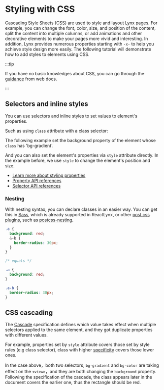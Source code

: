 
# Styling with CSS

Cascading Style Sheets (CSS) are used to style and layout Lynx pages. For example, you can change the font, color, size, and position of the content, split the content into multiple columns, or add animations and other decorative elements to make your pages more vivid and interesting.
In addition, Lynx provides numerous properties starting with `-x-` to help you achieve style design more easily.
The following tutorial will demonstrate how to add styles to elements using CSS.

:::tip

If you have no basic knowledges about CSS,
you can go through the [guidance](https://developer.mozilla.org/en-US/docs/Learn_web_development/Core/Styling_basics) from web docs.

:::

## Selectors and inline styles

You can use selectors and inline styles to set values to element's properties.

Such as using `class` attribute with a class selector:

The following example set the background property of the element whose `class` has 'bg-gradient'.

<Go
  example="css"
  defaultFile="src/class_guide/index.tsx"
  defaultEntryFile="dist/class_guide.lynx.bundle"
  highlight="{16}"
  img="https://lf-lynx.tiktok-cdns.com/obj/lynx-artifacts-oss-sg/lynx-website/assets/doc/class-guide.png"
  entry="src/class_guide"
/>

And you can also set the element's properties via `style` attribute directly. In the example before, we use `style` to change the element's position and size.

- [Learn more about styling properties](/guide/styling/appearance)
- [Property API references](/api/css/properties)
- [Selector API references](/api/css/selectors)

### Nesting

With nesting syntax, you can declare classes in an easier way.
You can get this in [Sass](/rspeedy/styling.html#%E4%BD%BF%E7%94%A8-sass), which is already supported in ReactLynx, or other [post css plugins](/rspeedy/styling.html#using-postcss), such as [postcss-nesting](https://github.com/csstools/postcss-plugins/tree/main/plugins/postcss-nesting).

```scss
.a {
  background: red;
  &-b {
    border-radius: 30px;
  }
}

/* equals */

.a {
  background: red;
}

.a-b {
  border-radius: 30px;
}
```

## CSS cascading

The [Cascade](https://developer.mozilla.org/en-US/docs/Web/CSS/CSS_cascade/Cascade) specification defines which value takes effect when multiple selectors applied to the same element, and they got duplicate properties with different values.

For example, properties set by `style` attribute covers those set by style rules (e.g class selector), class with higher [specificity](https://developer.mozilla.org/en-US/docs/Web/CSS/CSS_cascade/Specificity) covers those lower ones.

<Go
  example="css"
  defaultFile="src/cascade_guide/index.css"
  defaultEntryFile="dist/cascade_guide.lynx.bundle"
  img="https://lf-lynx.tiktok-cdns.com/obj/lynx-artifacts-oss-sg/lynx-website/assets/doc/cascade-guide.png"
  entry="src/cascade_guide"
/>

In the case above，both two selectors, `bg-gradient` and `bg-color` are taking effect on the `<view>`，and they are both changing the `background` property.
Following the specification of the cascade, the class appears later in the document covers the earlier one, thus the rectangle should be red.
